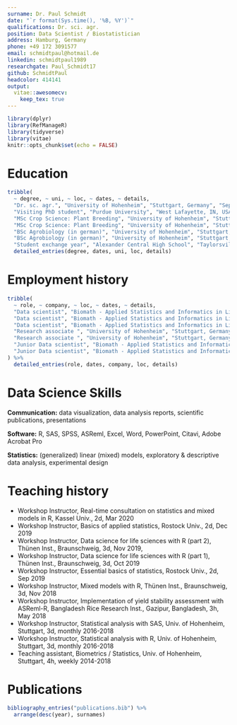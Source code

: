 ```yaml
---
surname: Dr. Paul Schmidt
date: "`r format(Sys.time(), '%B, %Y')`"
qualifications: Dr. sci. agr.
position: Data Scientist / Biostatistician
address: Hamburg, Germany
phone: +49 172 3091577
email: schmidtpaul@hotmail.de
linkedin: schmidtpaul1989
researchgate: Paul_Schmidt17
github: SchmidtPaul
headcolor: 414141
output: 
  vitae::awesomecv:
    keep_tex: true
---
```


```r
library(dplyr)
library(RefManageR)
library(tidyverse)
library(vitae)
knitr::opts_chunk$set(echo = FALSE)
```

# Education
```r
tribble(
  ~ degree, ~ uni, ~ loc, ~ dates, ~ details,
  "Dr. sc. agr.", "University of Hohenheim", "Stuttgart, Germany", "Sep 2015 - Nov 2019", "Cumulative doctoral thesis: 'Estimating heritability in plant breeding programs' graded 'very good'",
  "Visiting PhD student", "Purdue University", "West Lafayette, IN, USA", "Sep 2015 - Dec 2015", "Visisting PhD student at Prof. Dr. Doerge's group",
  "MSc Crop Science: Plant Breeding", "University of Hohenheim", "Stuttgart, Germany", "Oct 2012 - Dec 2014", "Specialisation in biostatistics and plant breeding",
  "MSc Crop Science: Plant Breeding", "University of Hohenheim", "Stuttgart, Germany", "Oct 2012 - Dec 2014", "MSc Thesis: 'Statistical Evaluation and Analysis of PACTS trials as a series of on-farm strip trials without replicates' graded 1.0",
  "BSc Agrobiology (in german)", "University of Hohenheim", "Stuttgart, Germany", "Oct 2009 - Sep 2012", "Specialisation in plant sciences and genetics",
  "BSc Agrobiology (in german)", "University of Hohenheim", "Stuttgart, Germany", "Oct 2009 - Sep 2012", "BSc Thesis: 'Cumulative effects of glyphosate trace concentrations during root exposition of winter wheat' graded 1.0",
  "Student exchange year", "Alexander Central High School", "Taylorsville, NC, USA", "Aug 2006 - Jul 2007", "Completed senior year and obtained high school diploma") %>% 
  detailed_entries(degree, dates, uni, loc, details)
```

# Employment history

```r
tribble(
  ~ role, ~ company, ~ loc, ~ dates, ~ details,
  "Data scientist", "Biomath - Applied Statistics and Informatics in Life Sciences", "Rostock & Hamburg, Germany", "Jan 2019 - Present", "Statistical analyses and experimental design",
  "Data scientist", "Biomath - Applied Statistics and Informatics in Life Sciences", "Rostock & Hamburg, Germany", "Jan 2019 - Present", "Implementation of systematic literature reviews",
  "Data scientist", "Biomath - Applied Statistics and Informatics in Life Sciences", "Rostock & Hamburg, Germany", "Jan 2019 - Present", "Teaching workshops in R",
  "Research associate ", "University of Hohenheim", "Stuttgart, Germany", "Sep 2015 - Dec 2018", "Data analysis consulting for students, associates and companies",
  "Research associate ", "University of Hohenheim", "Stuttgart, Germany", "Sep 2015 - Dec 2018", "Teaching workshops in statistics, R and SAS",
  "Junior Data scientist", "Biomath - Applied Statistics and Informatics in Life Sciences", "Rostock, Germany", "Jan 2015 - Aug 2015", "Statistical analyses",
  "Junior Data scientist", "Biomath - Applied Statistics and Informatics in Life Sciences", "Rostock, Germany", "Jan 2015 - Aug 2015", "Implementation of systematic literature reviews",
) %>% 
  detailed_entries(role, dates, company, loc, details)
```

# Data Science Skills
**Communication:** data visualization, data analysis reports, scientific publications, presentations

**Software:** R, SAS, SPSS, ASReml, Excel, Word, PowerPoint, Citavi, Adobe Acrobat Pro

**Statistics:** (generalized) linear (mixed) models, exploratory & descriptive data analysis, experimental design


# Teaching history

  *  Workshop Instructor, Real-time consultation on statistics and mixed models in R, Kassel Univ., 2d, Mar 2020
  *  Workshop Instructor, Basics of applied statistics, Rostock Univ., 2d, Dec 2019
  *  Workshop Instructor, Data science for life sciences with R (part 2), Thünen Inst., Braunschweig, 3d, Nov 2019,
  *  Workshop Instructor, Data science for life sciences with R (part 1), Thünen Inst., Braunschweig, 3d, Oct 2019
  *  Workshop Instructor, Essential basics of statistics, Rostock Univ., 2d, Sep 2019
  *  Workshop Instructor, Mixed models with R, Thünen Inst., Braunschweig, 3d, Nov 2018
  *  Workshop Instructor, Implementation of yield stability assessment with ASReml-R, Bangladesh Rice Research Inst., Gazipur, Bangladesh, 3h, May 2018
  *  Workshop Instructor, Statistical analysis with SAS, Univ. of Hohenheim, Stuttgart, 3d, monthly 2016-2018
  *  Workshop Instructor, Statistical analysis with R, Univ. of Hohenheim, Stuttgart, 3d, monthly 2016-2018
  *  Teaching assistant, Biometrics / Statistics, Univ. of Hohenheim, Stuttgart, 4h, weekly 2014-2018

# Publications

```r
bibliography_entries("publications.bib") %>%
  arrange(desc(year), surnames)
```